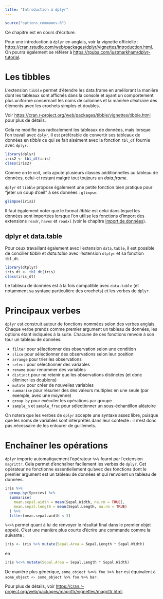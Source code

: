 ```yaml
---
title: "Introduction à dplyr"
---
```


```r
source("options_communes.R")
```

<div class="important">
Ce chapitre est en cours d'écriture.
</div>

Pour une introduction à `dplyr`{.pkg} en anglais, voir la vignette officielle : <https://cran.rstudio.com/web/packages/dplyr/vignettes/introduction.html>. On pourra également se référer à <https://rpubs.com/justmarkham/dplyr-tutorial>.

# Les tibbles

L'extension `tibble`{.pkg} permet d'étendre les data.frame en améliorant la manière dont les tableaux sont affichés dans la console et ayant un comportement plus uniforme concernant les noms de colonnes et la manière d'extraire des éléments avec les crochets simples et doubles.

Voir <https://cran.r-project.org/web/packages/tibble/vignettes/tibble.html> pour plus de détails.

Cela ne modifie pas radicalement les tableaux de données, mais lorsque l'on travail avec `dplyr`{.pkg}, il est préférable de convertir ses tableaux de données en *tibble* ce qui se fait aisément avec la fonction `tbl_df`{data_pkg="dplyr"} fournie avec `dplyr`{.pkg}.

```r
library(dplyr)
iris2 <- tbl_df(iris)
class(iris2)
```

Comme on le voit, cela ajoute plusieurs classes additionnelles au tableau de données, celui-ci restant malgré tout toujours un *data.frame*.

`dplyr`{.pkg} et `tibble`{.pkg} propose également une petite fonction bien pratique pour <q>jeter un coup d'oeil</q> à ses données : `glimpse`{data-pkg="tibble"}.

```r
glimpse(iris2)
```

Il faut également noter que le format *tibble* est celui dans lequel les données sont importées lorsque l'on utilise les fonctions d'import des extensions `readr`{.pkg}, `haven`{.pkg} et `readxl`{.pkg} (voir le chapitre [Import de données](import-de-donnees.html)).

## dplyr et data.table

Pour ceux travaillant également avec l'extension `data.table`{.pkg}, il est possible de concilier *tibble* et *data.table* avec l'extension `dtplyr`{.pkg} et sa fonction `tbl_dt`{data-pkg="dtplyr"}.

```r
library(dtplyr)
iris_dt <- tbl_dt(iris)
class(iris_dt)
```

Le tableau de données est à la fois compatible avec `data.table`{.pkg} (et notamment sa syntaxe particulière des crochets) et les verbes de `dplyr`{.pkg}.

# Principaux verbes

`dplyr`{.pkg} est construit autour de fonctions nommées selon des verbes anglais. Chaque verbe prends comme premier argument un tableau de données, les options étant indiquées à la suite. Chacune de ces fonctions renvoie à son tour un tableau de données.

- `filter`{data-pkg="dplyr"} pour sélectionner des observation selon une condition
- `slice`{data-pkg="dplyr"} pour sélectionner des observations selon leur position
- `arrange`{data-pkg="dplyr"} pour trier les observations
- `select`{data-pkg="dplyr"} pour sélectionner des variables
- `rename`{data-pkg="dplyr" data-rdoc="dplyr"} pour renommer des variables
- `distinct`{data-pkg="dplyr"} pour ne retenir que les observations distinctes (et donc éliminer les doublons)
- `mutate`{data-pkg="dplyr"} pour créer de nouvelles variables
- `summarise`{data-pkg="dplyr"} pour résumer des des valeurs multiples en une seule (par exemple, avec une moyenne)
- `group_by`{data-pkg="dplyr"} pour exécuter les opérations par groupe
- `sample_n`{data-pkg="dplyr" data-rdoc="sample"} et `sample_frac`{data-pkg="dplyr" data-rdoc="sample"} pour sélectionner un sous-échantillon aléatoire

On notera que les verbes de `dplyr`{.pkg} accepte une syntaxe assez libre, puisque que les noms de variables sont interprétés dans leur contexte : il n'est donc pas nécessaire de les entourer de guillemets.

# Enchaîner les opérations

`dplyr`{.pkg} importe automatiquement l'opérateur `%>%`{data-pkg="magrittr"} fourni par l'extension `magrittr`{.pkg}. Cela permet d'enchaîner facilement les verbes de `dplyr`{.pkg}. Cet opérateur ne fonctionne essentiellement qu'avec des fonctions dont le premier argument est un tableau de données et qui renvoient un tableau de données.

```r
iris %>%
  group_by(Species) %>%
  summarise(
    mean.sepal.width = mean(Sepal.Width, na.rm = TRUE),
    mean.sepal.length = mean(Sepal.Length, na.rm = TRUE)
  ) %>%
  filter(mean.sepal.width < 3)
```

`%<>%`{data-pkg="magrittr"} permet quant à lui de renvoyer le résultat final dans le premier objet appelé. C'est une manière plus courte d'écrire une commande comme la suivante :

```r
iris <- iris %>% mutate(Sepal.Area = Sepal.Length * Sepal.Width)
```

en 

```r
iris %<>% mutate(Sepal.Area = Sepal.Length * Sepal.Width)
```

De manière plus générique, `some_object %<>% foo %>% bar` est équivalent à `some_object <- some_object %>% foo %>% bar`.

Pour plus de détails, voir <https://cran.r-project.org/web/packages/magrittr/vignettes/magrittr.html>.

